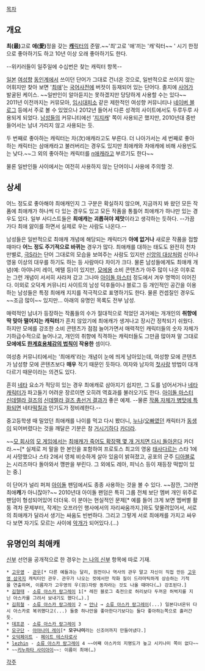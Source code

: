 [[목차]]
== 개요 ==
'''최(最)'''고로 '''애(愛)'''정을 갖는 [[캐릭터|'''캐'''릭터]]의 준말.~~'최'고로 '애'끼는 '캐'릭터~~ ' 시기 한정으로 좋아하기도 하고 10년 이상 오래 좋아하기도 한다.

--위키러들이 일주일에 수십번은 찾는 캐릭터 항목--

[[일본]] [[여성향]] [[동인]]계에서 쓰이던 단어가 그대로 건너온 것으로, 일반적으로 쓰이지 않는 어휘지만 찾아 보면 '[http://dic.daum.net/word/view.do?wordid=kkw000258058&q=%EC%B5%9C%EC%95%A0 최애]'는 [[국어]][[사전]]에 버젓이 등재되어 있는 단어다. 졸지에 [[사어]]가 발굴된 케이스. ~~일반인이 알아듣지는 못하겠지만 당당하게 사용할 수는 있다~~ 2011년 이전까지는 커뮤모아, [[임시대피소]] 같은 제한적인 여성향 커뮤니티나 [[네이버 블로그]] 등에서 주로 볼 수 있었으나 2012년 들어서 다른 성격의 사이트에서도 두루두루 사용되게 되었다. [[남성]]들의 커뮤니티에선 '[[지지캐]]' 쪽이 사용되곤 했지만, 2010년대 중반 들어서는 남녀 가리지 않고 사용되는 듯.

두 번째로 좋아하는 캐릭터는 차(次)애캐라고도 부른다. 더 나아가서는 세 번째로 좋아하는 캐릭터는 삼애캐라고 불러버리는 경우도 있지만 최애캐와 차애캐에 비해 사용빈도는 낮다.~~그 외의 좋아하는 캐릭터를 [[N#s-7|n]]애캐라고 부르기도 한다~~

물론 일반인들 사이에서는 여전히 사용하지 않는 단어이니 사용에 주의할 것.

== 상세 ==
어느 정도로 좋아해야 최애캐인지 그 구분은 확실하지 않으며, 지금까지 봐 왔던 모든 작품에 최애캐가 하나씩 다 있는 경우도 있고 모든 작품을 통틀어 최애캐가 하나만 있는 경우도 있다. 일부 사디스트들은 '''최애캐는 괴롭혀야 제맛'''이라고 생각하는 듯하다. --가끔가다 최애 앓이를 하면서 실제로 우는 사람도 나온다.--

남성들은 일반적으로 최애캐 개념에 해당되는 캐릭터가 '''아예 없거나''' 새로운 작품을 접할 때마다 '''어느 정도 주기적으로 바뀌는''' 경우가 많다. 최애캐를 대하는 태도도 완전히 천차만별로, [[사디즘|극S]]라는 단어 그대로의 모습을 보여주는 사람도 있지만 [[신앙|신앙]][[神|의 대상]]처럼 신이나 영웅 이상의 대우를 하기도 하는 등 사람마다 차이가 크다. 물론 남성들에게도 최애캐 개념(예: 아야나미 레이, 메텔 등)이 있지만, [[모에]]용 소비 콘텐츠가 아주 많이 나온 이후로는 그런 개념이 서서히 사라져 갔고 그나마 [[아이돌 마스터]] 정도에서 겨우 명맥이 이어진다. 이외로 오덕계 커뮤니티 사이트의 남성 덕후들이나 블로그 등 개인적인 공간을 이용하는 남성들은 특정 최애캐 지지를 적극적으로 표명하기도 한다. 물론 컨셉질인 경우도 ~~조금 많이~~ 있지만... 아래의 유명인 목록도 전부 남성.

매력적인 남녀가 등장하는 작품들의 수가 절대적으로 적었던 과거에는 개개인의 '''취향에 딱 맞아 떨어지는 캐릭터'''가 흔치 않았기에 최애캐가 생겨나고 장시간 정착되기 쉬웠다. 하지만 모에를 강조한 소비 콘텐츠가 점점 늘어가면서 매력적인 캐릭터들의 숫자 자체가 기하급수적으로 늘어나고, 개인의 취향에 직격하는 캐릭터들도 그만큼 많아져 말 그대로 '''모에에도 [[한계효용체감의 법칙]]이 작용한''' 셈이다.

여성층 커뮤니티에서는 '최애캐'라는 개념이 눈에 띄게 남아있는데, 여성향 모에 콘텐츠가 남성향 모에 콘텐츠보다 '''매우''' 적기 때문인 듯하다. 여자와 남자의 [[첫사랑]] 방법이 대개 다르기 때문이라는 의견도 있다.

흔히 [[네타]] 요소가 적당히 있는 경우 최애캐로 삼아지기 쉽지만, 그 도를 넘어서거나 [[네타 캐릭터]]가 파고들기 어려운 장르이면 오히려 역효과를 불러오기도 한다. [[아이돌 마스터 신데렐라 걸즈]]의 [[아이돌 마스터 신데렐라 걸즈/총선거|신데렐라 걸즈 총선거 결과]]가 좋은 예제. --물론 [[유희왕|작품 자체가 병맛에 특화되면]] 네타[[떡칠]]과 인기도가 정비례한다.--

중고등학생 때 밀었던 최애캐를 나이를 먹고 다시 봤더니, [[누나]]/[[오빠]]였던 캐릭터가 [[동생]]이 되어버렸다는 것을 깨달은 기분은 참 [[거시기]]하다 [[카더라]].

~~[[블리자드 엔터테인먼트|모 회사]]의 [[워크래프트|모 게임]]에서는 [[무라딘 브론즈비어드|최애캐가 죽어도 확장팩 몇 개 거치면 다시 돌아온다]] 카더라.~~[* 실제로 저 말을 한 본인을 포함하여 프로토스 최고의 영웅 [[태사다르]]는 스타 1에서 사망했으나 스타 2에서 영체 비슷하게 살아 있음이 밝혀졌고, 공포의 군주 [[디아블로(디아블로 시리즈)|디아블로]]는 시리즈마다 돌아와서 깽판을 부린다. 그 외에도 레아, 피닉스 등이 재등장 떡밥이 있는 중.]

이 단어가 널리 퍼져 [[아이돌]] 팬덤에서도 종종 사용하는 것을 볼 수 있다. ~~잠깐, 그러면 최애'''캐'''가 아니잖아?~~ 2010년대 아이돌 팬덤은 특히 그룹 전체 보단 멤버 개인 위주로 팬덤이 형성되어있어 더더욱. 이 분야는 현실적인 문제[* 예를 들어 크게 보면 멤버별 활동 격차 문제부터, 작게는 오프라인 행사에서의 자리싸움까지.]와도 맞물려있어서, 서로의 최애캐가 달라서 생기는 싸움도 빈번하다. 그리고 그렇게 서로 최애캐를 가지고 싸우다 보면 자기도 모르는 사이에 [[악성 개인팬|악개]]가 되어있다.(...)

== 유명인의 최애캐 ==
[[신부]] 선언을 공개적으로 한 경우는 [[는 나의 신부]] 항목에 따로 기재.

 * [[고우영]] - [[관우]][* 다른 예들과는 달리, 원전이나 역사의 관우 말고 자신이 직접 만든 [[고우영 삼국지]] 캐릭터인 관우. 관우가 나오는 컷에서만 작화 질이 드라마틱하게 상승하는 기적을 연출하며, 이름자가 고우영의 우(羽)자랑 동자라는 것도 나올 때마다(…) 강조된다.]
 * [[김형태]] - [[소류 아스카 랑그레이]] 1[* 레진 블로그 축전으로 허리보다 두꺼운 허벅지를 지닌 아스카를 그려서 보내기도 했다(…).]
 * [[김희철]] - [[소류 아스카 랑그레이]] 2 → [[안나(겨울왕국)|안나]] → [[소류 아스카 랑그레이]](...) 일본다녀온뒤 다시 아스카로 복귀했다고(...) 둘중 하나만을 좋아한다기보다는 둘다 좋아하는쪽으로 흘러간듯.
 * [[데프콘(가수)|데프콘]] - [[소류 아스카 랑그레이]] 3
 * [[모구단]] - [[아야나미 레이]][* '''모구나미'''라는 신조어까지 만들어냈다.]
 * [[오덕페이트]] - [[페이트 테스타로사]]
 * [[lezhin]] - [[소류 아스카 랑그레이]] 4 ~~어째 아스카의 지명도가 높고 시키나미 쪽이 없다~~
 * ~~[[키누하타 사이아이]]~~: 이름이 최애(…)

[[각주]]
